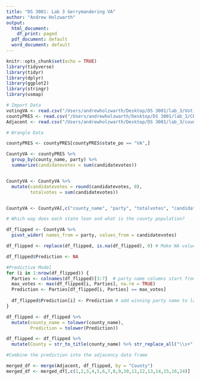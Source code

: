 ```yaml
---
title: "DS 3001: Lab 3 Gerrymandering VA"
author: "Andrew Holzwarth"
output:
  html_document:
    df_print: paged
  pdf_document: default
  word_document: default
---
```


```r
knitr::opts_chunk$set(echo = TRUE)
library(tidyverse)
library(tidyr)
library(dplyr)
library(ggplot2)
library(stringr)
library(usmap)
```

```r
# Import Data
votingVA <- read.csv("/Users/andrewholzwarth/Desktop/DS 3001/lab_3/VotingVA.csv")
countyPRES <- read.csv("/Users/andrewholzwarth/Desktop/DS 3001/lab_3/CPres2000-2020.csv")
Adjacent <- read.csv("/Users/andrewholzwarth/Desktop/DS 3001/lab_3/county_adjacencies (2).csv")
```

```r
# Wrangle Data

countyPRES <- countyPRES[countyPRES$state_po == "VA",]

CountyVA <- countyPRES %>%
  group_by(county_name, party) %>%
  summarize(candidatevotes = sum(candidatevotes))


CountyVA <- CountyVA %>%
  mutate(candidatevotes = round(candidatevotes, 0),
         totalvotes = sum(candidatevotes))


CountyVA <- CountyVA[,c("county_name", "party", "totalvotes", "candidatevotes")]
```


```r
# Which way does each state lean and what is the county population?

df_flipped <- CountyVA %>%
  pivot_wider( names_from = party, values_from = candidatevotes)

df_flipped <- replace(df_flipped, is.na(df_flipped), 0) # Make NA values 0 because the NA values are for when there are no votes for a party within a specific county

df_flipped$Prediction <- NA

#Predictive Model 
for (i in 1:nrow(df_flipped)) {
  Parties <- colnames(df_flipped)[3:7]  # party name columns start from the third column
  max_votes <- max(df_flipped[i, Parties], na.rm = TRUE)
  Prediction <- Parties[df_flipped[i, Parties] == max_votes]
  
  df_flipped$Prediction[i] <- Prediction # add winning party name to last column
}

df_flipped <- df_flipped %>%
  mutate(county_name = tolower(county_name),
         Prediction = tolower(Prediction))

df_flipped <- df_flipped %>%
  mutate(County = str_to_title(county_name) %>% str_replace_all("\\s+", ""))

```

```r
#Combine the prediction into the adjacency data frame

merged_df <- merge(Adjacent, df_flipped, by = "County")
merged_df <- merged_df[,c(1,2,3,4,5,6,7,8,9,10,11,12,13,14,15,16,24)]

```
